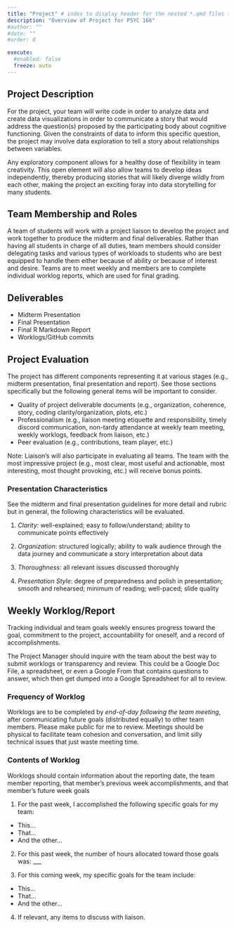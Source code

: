 ```yaml
---
title: "Project" # index to display header for the nested *.qmd files (even if in subdirectory); displays directory name otherwise
description: "Overview of Project for PSYC 166"
#author: ""
#date: ""
#order: 0 

execute:
  #enabled: false
  freeze: auto
---
```


## **Project Description**

For the project, your team will write code in order to analyze data and create data visualizations in order to communicate a story that would address the question(s) proposed by the participating body about cognitive functioning. Given the constraints of data to inform this specific question, the project may involve data exploration to tell a story about relationships between variables. 

Any exploratory component allows for a healthy dose of flexibility in team creativity. This open element will also allow teams to develop ideas independently, thereby producing stories that will likely diverge wildly from each other, making the project an exciting foray into data storytelling for many students.

## **Team Membership and Roles**

A team of students will work with a project liaison to develop the project and work together to produce the midterm and final deliverables. Rather than having all students in charge of all duties, team members should consider delegating tasks and various types of workloads to students who are best equipped to handle them either because of ability or because of interest and desire. Teams are to meet weekly and members are to complete individual worklog reports, which are used for final grading.

## **Deliverables**
* Midterm Presentation
* Final Presentation
* Final R Markdown Report
* Worklogs/GitHub commits


## **Project Evaluation**

The project has different components representing it at various stages (e.g., midterm presentation, final presentation and report). See those sections specifically but the following general items will be important to consider.

-   Quality of project deliverable documents (e.g., organization, coherence, story, coding clarity/organization, plots, etc.)
-   Professionalism (e.g., liaison meeting etiquette and responsibility, timely discord communication, non-tardy attendance at weekly team meeting, weekly worklogs, feedback from liaison, etc.)
-   Peer evaluation (e.g., contributions, team player, etc.)

Note: Liaison's will also participate in evaluating all teams. The team with the most impressive project (e.g., most clear, most useful and actionable, most interesting, most thought provoking, etc.) will receive bonus points.

### **Presentation Characteristics**

See the midterm and final presentation guidelines for more detail and rubric but in general, the following characteristics will be evaluated.

1.  *Clarity*: well-explained; easy to follow/understand; ability to communicate points effectively

2.  *Organization*: structured logically; ability to walk audience through the data journey and communicate a story interpretation about data

3.  *Thoroughness*: all relevant issues discussed thoroughly

4.  *Presentation Style*: degree of preparedness and polish in presentation; smooth and rehearsed; minimum of reading; well-paced; slide quality


## **Weekly Worklog/Report**

Tracking individual and team goals weekly ensures progress toward the goal, commitment to the project, accountability for oneself, and a record of accomplishments.

The Project Manager should inquire with the team about the best way to submit worklogs or transparency and review. This could be a Google Doc File, a spreadsheet, or even a Google From that contains questions to answer, which then get dumped into a Google Spreadsheet for all to review.

### **Frequency of Worklog**

Worklogs are to be completed by *end-of-day following the team meeting*, after communicating future goals (distributed equally) to other team members. Please make public for me to review. Meetings should be physical to facilitate team cohesion and conversation, and limit silly technical issues that just waste meeting time.

### **Contents of Worklog**

Worklogs should contain information about the reporting date, the team member reporting, that member's previous week accomplishments, and that member's future week goals

1.  For the past week, I accomplished the following specific goals for my team:

-   This...
-   That...
-   And the other...

2.  For this past week, the number of hours allocated toward those goals was: \_\_\_

3.  For this coming week, my specific goals for the team include:

-   This...
-   That...
-   And the other...

4.  If relevant, any items to discuss with liaison.

